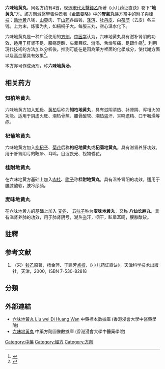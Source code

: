{{ctm}}

'''六味地黄丸'''，同名方约有4首，现选[[宋代|宋代]][[太醫|太醫]][[錢乙|錢乙]]所著《小儿药证直诀》卷下“'''地黄丸'''”方。該方刪減醫聖[[張仲景|張仲景]]著《[[金匱要略|金匱要略]]》中的'''腎氣丸'''藥方當中的[[附子|附子]]與[[桂枝|桂枝]]：[[熟地黄|熟地黄]]八钱，[[山茱萸|山萸]]肉、干[[山药|山药]]各四钱，[[泽泻|泽泻]]、[[牡丹皮|牡丹皮]]、白[[茯苓|茯苓]]（去皮）各三钱。上为末，炼蜜为丸，如梧桐子大。每服三丸，空心温水化下。

六味地黄丸是一种广泛使用的[[方剂|方剂]]。[[中医学|中医学]]认为，六味地黄丸具有滋补肾阴的功效，适用于肝肾不足、腰痛足酸、头晕目眩、消渴、舌燥喉痛、足跟作痛<ref>{{Cite book|title=台湾中药典|publisher=中华民国行政院卫生署中医药委员会|year=2013|isbn=9789860354157|author=邱文达|edition=第二版|location=|at=(89)|url=http://www.mohw.gov.tw/dl-14773-d142ff98-7dd3-4df8-b230-b8ca8c652f52.html|access-date=2018-04-15|archive-date=2020-06-08|archive-url=https://web.archive.org/web/20200608113117/http://www.mohw.gov.tw/dl-14773-d142ff98-7dd3-4df8-b230-b8ca8c652f52.html|dead-url=no}}</ref>。利用現代技術的方法加以分析後，推測可能在是因為藥方裡面的化學成分，使代謝方面以及高血壓具有效果<ref>{{cite journal|title=中醫治療第二型糖尿病之病例報告|url=https://www.nricm.edu.tw/jcm/24/24p319-330.pdf|format=PDF|author1=張順昌|author2=許博期|author3=侯俊成|author4=羅綸謙|journal=Chin Med|issue=|volume=(2)|page= 319-330|year=2013|language=zh-tw|accessdate=2020-08-23}}</ref>。

本方亦可作成汤剂，称'''六味地黄汤'''。

==相关药方==
===知柏地黄丸===
六味地黄方加入[[知母|知母]]、[[黄柏|黄柏]]后称为'''知柏地黄丸'''，具有滋阴清热、补肾阴、泻相火的功能。适用于阴虚火旺、潮热骨蒸、腰骨酸软、潮热盗汗、耳鸣遗精、口干咽燥等症。
===杞菊地黄丸===
六味地黄方加入[[枸杞子|枸杞子]]、[[菊花|菊花]]后称'''枸杞地黄丸'''或'''杞菊地黄丸'''，具有滋肾养肝功效。用于肝肾阴亏的眩晕、耳鸣，目涩畏光、视物昏花。

===桂附地黄丸===
在六味地黄方基础上加入[[肉桂|肉桂]]、[[附子|附子]]称'''桂附地黄丸'''，具有温补肾阳的功效。适用于腰膝酸软，肢冷尿频。
===麦味地黄丸===
在六味地黄方的基础上加入 [[麦冬|麦冬]]、 [[五味子|五味子]]称为'''麦味地黄丸'''，又称 '''八仙长寿丸'''，具有滋肾养肺的功效，用于肺肾阴亏，潮热盗汗，咽干，眩晕耳鸣，腰膝酸软。

==註釋==
{{reflist}}

==参考文献==
#（宋）[[钱乙|钱乙]]原著，杨金萍、于建芳[[校對|点校]]，《小儿药证直诀》，天津科学技术出版社，天津，2000，ISBN 7-530-82818

==分類==
[[Category:中藥|Category:中藥]]
[[Category:經方|Category:經方]]
[[Category:方劑|Category:方劑]]

==外部連結==
* [http://libproject.hkbu.edu.hk/was40/outline?page=1&channelid=44273&searchword=%E5%85%AD%E5%91%B3%E5%9C%B0%E9%BB%83%E4%B8%B8&sortfield=+name_chi_sort 六味地黃丸 Liu wei Di Huang Wan] {{Wayback|url=http://libproject.hkbu.edu.hk/was40/outline?page=1&channelid=44273&searchword=%E5%85%AD%E5%91%B3%E5%9C%B0%E9%BB%83%E4%B8%B8&sortfield=+name_chi_sort |date=20150709061244 }} 中藥標本數據庫 (香港浸會大學中醫藥學院) {{zh-hant}}{{en}}
* [https://sys02.lib.hkbu.edu.hk/cmfid/details.asp?lang=cht&id=F00078   六味地黃丸] {{Wayback|url=https://sys02.lib.hkbu.edu.hk/cmfid/details.asp?lang=cht&id=F00078 |date=20201116075542 }} 中藥方劑圖像數據庫 (香港浸會大學中醫藥學院) {{zh}}{{en}}